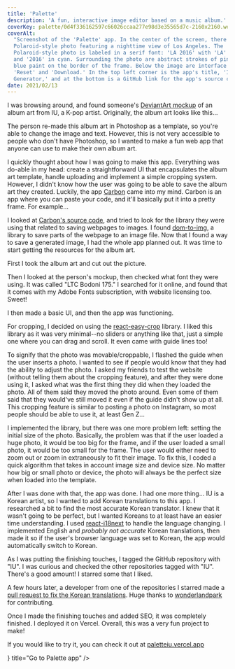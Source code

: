 ```yaml
---
title: 'Palette'
description: 'A fun, interactive image editor based on a music album.'
coverKey: palette/0d4f336162597c66026ccaa277e98d3e35565d7c-2160x2160.webp
coverAlt:
  "Screenshot of the 'Palette' app. In the center of the screen, there is a
  Polaroid-style photo featuring a nighttime view of Los Angeles. The
  Polaroid-style photo is labeled in a serif font: 'LA 2016' with 'LA' in pink
  and '2016' in cyan. Surrounding the photo are abstract strokes of pink and
  blue paint on the border of the frame. Below the image are interface buttons
  'Reset' and 'Download.' In the top left corner is the app's title, 'IU Palette
  Generator,' and at the bottom is a GitHub link for the app's source code."
date: 2021/02/13
---
```



I was browsing around, and found someone's
[DeviantArt mockup](https://www.deviantart.com/btchdirectioner/art/iu-palette-album-cover-mockup-844941581)
of an album art from IU, a K-pop artist. Originally, the album art looks like
this...

<ImageWithCaption
  src="palette/bc959399c6e7c7fbb92c6434eddb629227293b6b-640x640.webp"
  alt="IU's 'Palette' album artwork, featuring a Polaroid-style photo of IU in a red dress with a pink bow, styled with her hair up. The Polaroid-style photo is labeled in a serif font: 'IU Palette' with 'IU' in pink and 'Palette' in cyan. Surrounding the photo are abstract strokes of pink and blue paint on the border of the frame."
/>

The person re-made this album art in Photoshop as a template, so you're able to
change the image and text. However, this is not very accessible to people who
don't have Photoshop, so I wanted to make a fun web app that anyone can use to
make their own album art.

I quickly thought about how I was going to make this app. Everything was do-able
in my head: create a straightforward UI that encapsulates the album art
template, handle uploading and implement a simple cropping system. However, I
didn't know how the user was going to be able to save the album art they
created. Luckily, the app [Carbon](https://carbon.now.sh/) came into my mind.
Carbon is an app where you can paste your code, and it'll basically put it into
a pretty frame. For example...

<ImageWithCaption
  alt="A stylized screenshot generated by Carbon, depicting a code snippet for a React component in a window with a macOS-like design, including traffic light control buttons. The dark-themed code editor window casts a subtle drop shadow, enhancing the visual representation of a desktop coding environment. The displayed code includes an import statement and a functional component that centers its children elements using CSS modules."
  src="palette/0273988895e75a2cf974fd60a399efcf92c95eba-1278x708.webp"
/>

I looked at [Carbon's source code](https://github.com/carbon-app/carbon), and
tried to look for the library they were using that related to saving webpages to
images. I found [dom-to-img](https://github.com/tsayen/dom-to-image), a library
to save parts of the webpage to an image file. Now that I found a way to save a
generated image, I had the whole app planned out. It was time to start getting
the resources for the album art.

First I took the album art and cut out the picture.

<ImageWithCaption
  src="palette/dc955f5b9dc280e1b59655e4349704bc6efec686-640x640.webp"
  alt="A blank Polaroid-style photo frame. Surrounding the photo are abstract strokes of pink and blue paint on the border of the frame."
/>

Then I looked at the person's mockup, then checked what font they were using. It
was called "LTC Bodoni 175." I searched for it online, and found that it comes
with my Adobe Fonts subscription, with website licensing too. Sweet!

I then made a basic UI, and then the app was functioning.

<ImageWithCaption
  src="palette/88b9a024022ebafd8a50f46957c9fb660f99128e-2648x2366.webp"
  alt="Screenshot of the 'Palette' app in its early stages. In the center of the screen, there is a Polaroid-style photo featuring a portrait of IU. The Polaroid-style photo is labeled in a serif font: 'IU Palette Generator' with 'IU' in pink and 'Palette Generator' in cyan. Surrounding the photo are abstract strokes of pink and blue paint on the border of the frame. Below the image is a 'download' button. In the top left corner is the app's title, 'IU Palette Generator'"
  caption="You can change the image by clicking on the inside frame of the polaroid. You can also directly edit the text by just clicking on it."
  container="large-container"
/>

For cropping, I decided on using the
[react-easy-crop](https://github.com/ValentinH/react-easy-crop) library. I liked
this library as it was very minimal--no sliders or anything like that, just a
simple one where you can drag and scroll. It even came with guide lines too!

<ImageWithCaption
  src="palette/e92b9ab326c322e9a2ecacc156647d20de566c01-1054x1180.gif"
  alt="A gif showing a demo of the cropping feature. An image is loaded into the frame, then dragged around to adjust the position. The image is then resized by zooming in and out with the mouse or touchscreen."
/>

To signify that the photo was movable/croppable, I flashed the guide when the
user inserts a photo. I wanted to see if people would know that they had the
ability to adjust the photo. I asked my friends to test the website (without
telling them about the cropping feature), and after they were done using it, I
asked what was the first thing they did when they loaded the photo. All of them
said they moved the photo around. Even some of them said that they would've
still moved it even if the guide didn't show up at all. This cropping feature is
similar to posting a photo on Instagram, so most people should be able to use
it, at least Gen Z...

I implemented the library, but there was one more problem left: setting the
initial size of the photo. Basically, the problem was that if the user loaded a
huge photo, it would be too big for the frame, and if the user loaded a small
photo, it would be too small for the frame. The user would either need to zoom
out or zoom in extraneously to fit their image. To fix this, I coded a quick
algorithm that takes in account image size and device size. No matter how big or
small photo or device, the photo will always be the perfect size when loaded
into the template.

After I was done with that, the app was done. I had one more thing... IU is a
Korean artist, so I wanted to add Korean translations to this app. I researched
a bit to find the most accurate Korean translator. I knew that it wasn't going
to be perfect, but I wanted Koreans to at least have an easier time
understanding. I used [react-i18next](https://github.com/i18next/react-i18next)
to handle the language changing. I implemented English and _probably not
accurate_ Korean translations, then made it so if the user's browser language
was set to Korean, the app would automatically switch to Korean.

As I was putting the finishing touches, I tagged the GitHub repository with
"IU". I was curious and checked the other repositories tagged with "IU". There's
a good amount! I starred some that I liked.

A few hours later, a developer from one of the repositories I starred made a
[pull request to fix the Korean translations](https://github.com/kyleawayan/palette/pull/1).
Huge thanks to [wonderlandpark](https://github.com/wonderlandpark) for
contributing.

<ImageWithCaption
  src="palette/Screenshot 2023-11-22 at 1.51.53 PM-1348x1625.png"
  alt='Screenshot of the "Palette" app. The app is displayed in Korean instead of English.'
  caption="The Korean version can be accessed at paletteiu.vercel.app/ko-kr"
/>

Once I made the finishing touches and added SEO, it was completely finished. I
deployed it on Vercel. Overall, this was a very fun project to make!

If you would like to try it, you can check it out at
[paletteiu.vercel.app](https://paletteiu.vercel.app)

<Cards>
  <Cards.Card
    href="https://paletteiu.vercel.app"
    icon={<ArrowRightIcon />}
    title="Go to Palette app"
  />
</Cards>
